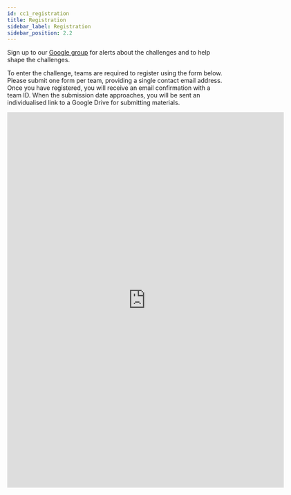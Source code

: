 ```yaml
---
id: cc1_registration
title: Registration
sidebar_label: Registration
sidebar_position: 2.2
---
```


Sign up to our [Google group](https://groups.google.com/g/cadenza-challenge) for alerts about the challenges and to help shape the challenges.


To enter the challenge, teams are required to register using the form below. Please submit one form per team, providing a single contact email address. Once you have registered, you will receive an email confirmation with a team ID. When the submission date approaches, you will be sent an individualised link to a Google Drive for submitting materials.

<iframe src="https://docs.google.com/forms/d/e/1FAIpQLSdlGo72DjXtQzDur2sVXWa1lz2IEAVSnUQ8LiafR9tWvwkGrA/viewform?embedded=true" width="640" height="869" frameborder="0" marginheight="0" marginwidth="0">Loading…</iframe>

<!-- Registration closes on [date coming soon - tbc!], but earlier registration will help us to plan for the listening tests. -->
